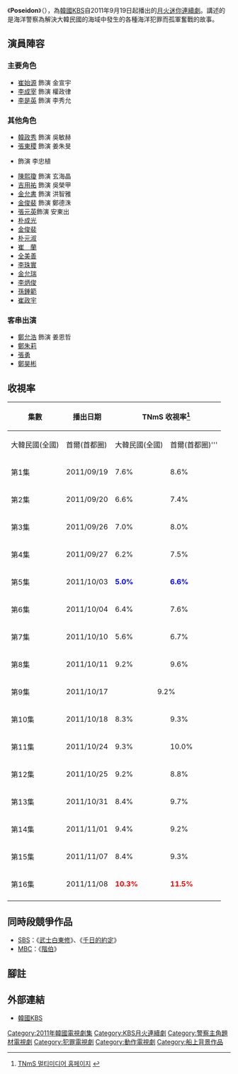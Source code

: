 {{otheruses|subject=2011年韓國KBS電視台播出的電視劇|other=原本意思|波塞冬}}
{{Infobox Television
| show_name         = Poseidon
| original_name      = {{lang|ko|포세이돈}}
| image                = [[File:Poseidon_kbs.jpg|250px]]
| caption              = 
| genre                = 
| format               = 
| creator              = 
| developer            = 
| writer               = [[趙奎元|趙奎元]]
| director             = [[劉哲龍|劉哲龍]]、[[吳尚源|吳尚源]]
| creative_director    = 
| presenter            = 
| starring             = [[崔始源|崔始源]]、[[李成宰|李成宰]]、[[李是英|李是英]]
| theme_music_composer = 
| opentheme            = 
| endtheme             = 
| composer             = 
| country              = {{KOR}}
| language             = [[韩语|韩语]]
| num_seasons          = <!-- or num_series -->
| num_episodes         = 16
| list_episodes        = 
| executive_producer   = [[郭基元|郭基元]]
| producer             = 
| supervising_producer = 
| editor               = 
| location             = 
| runtime              = 約70分钟（含广告）
| company              = Annex Telecom
| distributor          = 
| channel              = [[KBS第2頻道|KBS 2TV]]
| first_run            = {{KOR}}
| first_aired          = {{start date|2011|9|19}}
| last_aired           = {{end date|2011|11|8}}
| preceded_by          = [[間諜明月|間諜明月]] 
| followed_by          = [[Brain|Brain]]
| related              = 
| website              =  http://www.kbs.co.kr/drama/poseidon/
| production_website   = 
}}

《'''Poseidon'''》（{{lang-ko|포세이돈}}），為[[韓國|韓國]][[韓國放送公社|KBS]]自2011年9月19日起播出的[[KBS月火迷你連續劇|月火迷你連續劇]]。講述的是海洋警察為解決大韓民國的海域中發生的各種海洋犯罪而孤軍奮戰的故事。

== 演員陣容 ==
=== 主要角色 ===
*[[崔始源|崔始源]] 飾演 金宣宇
*[[李成宰|李成宰]] 飾演 權政律
*[[李是英|李是英]] 飾演 李秀允

=== 其他角色 ===
*[[韓政秀|韓政秀]] 飾演 吳敏赫
*[[張東稷|張東稷]] 飾演 姜朱旻
*{{link-ko|鄭雲澤|정운택}} 飾演 李忠植
*[[陳熙瓊|陳熙瓊]] 飾演 玄海晶
*[[吉用祐|吉用祐]] 飾演 吳榮甲
*[[金允書|金允書]] 飾演 洪智雅
*[[金俊裴|金俊裴]] 飾演 鄭德洙
*[[張元英_(演員)|張元英]]飾演 安東出
*[[朴成光|朴成光]]
*[[金俊裴|金俊裴]]
*[[朴元淑|朴元淑]]
*[[崔蘭|崔　蘭]]
*[[全美善|全美善]]
*[[李珠實|李珠實]]
*[[金允瑞|金允瑞]]
*[[李炳俊|李炳俊]]
*[[孫鍾範|孫鍾範]]
*[[崔政宇|崔政宇]]

=== 客串出演 ===
*[[鄭允浩|鄭允浩]] 飾演 姜恩哲
*[[鄭朱莉|鄭朱莉]]
*[[張勇_(演員)|張勇]]
*[[鄭昊彬|鄭昊彬]]

== 收視率 ==
{| class=wikitable
|-align=center
!rowspan="2"|集數
!rowspan="2"|播出日期
!colspan="2"|TNmS 收視率<ref>[http://home.tnms.tv/rating/main.asp TNmS 멀티미디어 홈페이지] {{webarchive|url=https://web.archive.org/web/20121112140836/http://home.tnms.tv/rating/main.asp |date=2012-11-12 }} </ref>
!colspan="2"|AGB 收視率<ref>{{Cite web |url=http://www.agbnielsen.co.kr/ |title=AGB닐슨 미디어리서치 홈페이지 |access-date=2012-01-07 |archive-date=2014-06-19 |archive-url=https://web.archive.org/web/20140619141258/http://www.agbnielsen.co.kr/ |dead-url=no }}</ref>
|-
!大韓民國(全國)
!首爾(首都圈)
!大韓民國(全國)
!首爾(首都圈)'''
|-align=center
!第1集
|2011/09/19
|7.6%
|8.6%
|6.8%
|7.4%
|-align=center
!第2集
|2011/09/20
|6.6%
|7.4%
|7.1%
|8.1%
|-align=center
!第3集
|2011/09/26
|7.0%
|8.0%
|6.4%
|7.8%
|-align=center
!第4集
|2011/09/27
|6.2%
|7.5%
|6.3%
|7.3%
|-align=center
!第5集
|2011/10/03
|<span style=color:blue>'''5.0%'''</span>
|<span style=color:blue>'''6.6%'''</span>
|7.4%
|8.5%
|-align=center
!第6集
|2011/10/04
|6.4%
|7.6%
|<span style=color:blue>'''5.8%'''</span>
|<span style=color:blue>'''6.3%'''</span>
|-align=center
!第7集
|2011/10/10
|5.6%
|6.7%
|6.6%
|7.5%
|-align=center
!第8集
|2011/10/11
|9.2%
|9.6%
|8.5%
|<span style=color:red> '''9.4%''' </span>
|-align=center
!第9集
|2011/10/17
|colspan="2" align="center"|9.2%
|7.9%
|8.1%
|-align=center
!第10集
|2011/10/18
|8.3%
|9.3%
|7.4%
|rowspan="2" align="center"|8.7%
|-align=center
!第11集
|2011/10/24
|9.3%
|10.0%
|7.1%
|-align=center
!第12集
|2011/10/25
|9.2%
|8.8%
|rowspan="2" align="center"|7.3%
|7.5%
|-align=center
!第13集
|2011/10/31
|8.4%
|9.7%
|7.7%
|-align=center
!第14集
|2011/11/01
|9.4%
|9.2%
|7.7%
|8.4%
|-align=center
!第15集
|2011/11/07
|8.4%
|9.3%
|8.2%
|9.6%
|-align=center
!第16集
|2011/11/08
|<span style=color:red> '''10.3%''' </span>
|<span style=color:red> '''11.5%''' </span>
|<span style=color:red> '''8.9%''' </span>
|9.0%
|-align=center
|}

== 同時段競爭作品 ==
*[[SBS_(韓國)|SBS]]：《[[武士白東修|武士白東修]]》、《[[千日的約定|千日的約定]]》
*[[文化廣播_(韓國)|MBC]]：《[[階伯_(電視劇)|階伯]]》

==  腳註 ==
{{reflist}}
== 外部連結 ==
*[http://www.kbs.co.kr/drama/poseidon/ 韓國KBS] {{Wayback|url=http://www.kbs.co.kr/drama/poseidon/ |date=20171214195242 }}{{ko}}

{{電視節目的變遷
|電視台= {{ROK}} [[KBS第2頻道|KBS 2TV]]
|播放檔次= [[KBS月火迷你連續劇|月火劇]]
|節目名稱=波塞冬<br>（2011年9月19日 - 2011年11月8日）
|上一節目=[[間諜明月|間諜明月]]<br />（2011年7月11月 - 2011年9月6日）
|下一節目=[[Brain|Brain]]<br />（2011年11月14日 - 2012年1月17日）
}}
{{KBS月火迷你連續劇}}
{{DEFAULTSORT:Poseidon}}
[[Category:2011年韓國電視劇集|Category:2011年韓國電視劇集]]
[[Category:KBS月火連續劇|Category:KBS月火連續劇]]
[[Category:警察主角題材電視劇|Category:警察主角題材電視劇]]
[[Category:犯罪電視劇|Category:犯罪電視劇]]
[[Category:動作電視劇|Category:動作電視劇]]
[[Category:船上背景作品|Category:船上背景作品]]